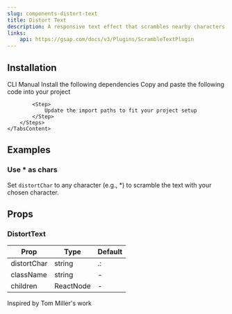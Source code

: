 ```yaml
---
slug: components-distort-text
title: Distort Text
description: A responsive text effect that scrambles nearby characters as the cursor moves across a paragraph.
links:
    api: https://gsap.com/docs/v3/Plugins/ScrambleTextPlugin
---
```


<DemoCodePreview
    path="demo/components/distort-text/default.tsx"
    v0Link="/gsap/distort-text"
/>

## Installation

<Tabs defaultValue="cli" className="mt-3">
    <TabsList>
        <TabsTrigger value="cli">CLI</TabsTrigger>
        <TabsTrigger value="manual">Manual</TabsTrigger>
    </TabsList>
    <TabsContent value="cli" className="mt-4">
        <InstallationCommand command={`npx shadcn@latest add "~website/r/gsap/distort-text"`} />
    </TabsContent>
    <TabsContent value="manual" className="mt-4">
        <Steps>
            <Step>
                Install the following dependencies
            </Step>
            <InstallationCommand command="npm install gsap @gsap/react" />
            <Step>
                Copy and paste the following code into your project
            </Step>
            <CodePreview path='components/gsap/distort-text.tsx' collapsible></CodePreview>

            <Step>
                Update the import paths to fit your project setup
            </Step>
        </Steps>
    </TabsContent>
</Tabs>

## Examples

### Use * as chars

Set `distortChar` to any character (e.g., *) to scramble the text with your chosen character.

<DemoCodePreview
    path="demo/components/distort-text/asterisk.tsx"
    v0Link="/gsap/distort-text"
/>

## Props

### DistortText

| Prop        | Type      | Default |
|-------------|-----------|---------|
| distortChar | string    | .:      |
| className   | string    | -       |
| children    | ReactNode | -       |

<span className="text-muted-foreground">Inspired by Tom Miller's work</span>
